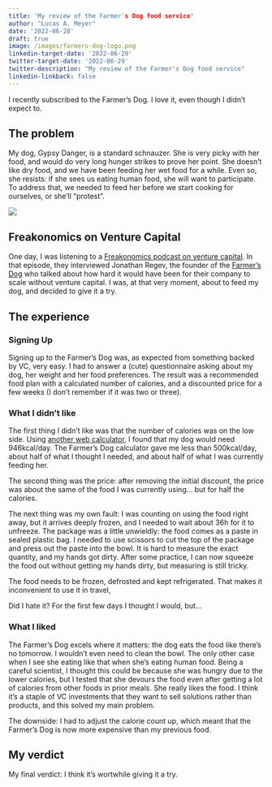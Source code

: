 ```yaml
---
title: 'My review of the Farmer's Dog food service'
author: "Lucas A. Meyer"
date: '2022-06-28'
draft: true
image: /images/farmers-dog-logo.png
linkedin-target-date: '2022-06-29'
twitter-target-date: '2022-06-29'
twitter-description: "My review of the Farmer's Dog food service"
linkedin-linkback: false
---
```


I recently subscribed to the Farmer's Dog. I love it, even though I didn't expect to.

## The problem

My dog, Gypsy Danger, is a standard schnauzer. She is very picky with her food, and would do very long hunger strikes to prove her point. She doesn't like dry food, and we have been feeding her wet food for a while. Even so, she resists: if she sees us eating human food, she will want to participate. To address that, we needed to feed her before we start cooking for ourselves, or she'll "protest".

![](/images/GypsyLucas.jpg)

## Freakonomics on Venture Capital

One day, I was listening to a [Freakonomics podcast on venture capital](https://freakonomics.com/podcast/is-venture-capital-the-secret-sauce-of-the-american-economy/). In that episode, they interviewed Jonathan Regev, the founder of the [Farmer's Dog](https://www.thefarmersdog.com) who talked about how hard it would have been for their company to scale without venture capital. I was, at that very moment, about to feed my dog, and decided to give it a try.

## The experience 

### Signing Up

Signing up to the Farmer's Dog was, as expected from something backed by VC, very easy. I had to answer a (cute) questionnaire asking about my dog, her weight and her food preferences. The result was a recommended food plan with a calculated number of calories, and a discounted price for a few weeks (I don't remember if it was two or three). 

### What I didn't like

The first thing I didn't like was that the number of calories was on the low side. Using [another web calculator](https://vetcalculators.com/calories.html), I found that my dog would need 946kcal/day. The Farmer's Dog calculator gave me less than 500kcal/day, about half of what I thought I needed, and about half of what I was currently feeding her. 

The second thing was the price: after removing the initial discount, the price was about the same of the food I was currently using... but for half the calories.

The next thing was my own fault: I was counting on using the food right away, but it arrives deeply frozen, and I needed to wait about 36h for it to unfreeze. The package was a little unwieldly: the food comes as a paste in sealed plastic bag. I needed to use scissors to cut the top of the package and press out the paste into the bowl. It is hard to measure the exact quantity, and my hands got dirty. After some practice, I can now squeeze the food out without getting my hands dirty, but measuring is still tricky.

The food needs to be frozen, defrosted and kept refrigerated. That makes it inconvenient to use it in travel, 

Did I hate it? For the first few days I thought I would, but...

### What I liked

The Farmer's Dog excels where it matters: the dog eats the food like there's no tomorrow. I wouldn't even need to clean the bowl. The only other case when I see she eating like that when she's eating human food. Being a careful scientist, I thought this could be because she was hungry due to the lower calories, but I tested that she devours the food even after getting a lot of calories from other foods in prior meals. She really likes the food. I think it's a staple of VC investments that they want to sell solutions rather than products, and this solved my main problem.

The downside: I had to adjust the calorie count up, which meant that the Farmer's Dog is now more expensive than my previous food. 

## My verdict

My final verdict: I think it's wortwhile giving it a try.